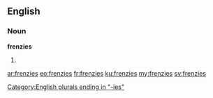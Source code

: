 ==English==

===Noun===
'''frenzies'''

# {{plural of|[[frenzy]]}}

[[Category:English plurals ending in "-ies"]]

[[ar:frenzies]]
[[eo:frenzies]]
[[fr:frenzies]]
[[ku:frenzies]]
[[my:frenzies]]
[[sv:frenzies]]